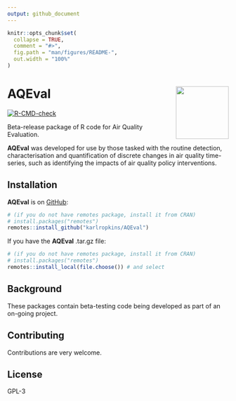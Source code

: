 ```yaml
---
output: github_document
---
```


<!-- index.md is generated from INDEX.Rmd. Please edit that file -->

```r
knitr::opts_chunk$set(
  collapse = TRUE,
  comment = "#>",
  fig.path = "man/figures/README-",
  out.width = "100%"
)
```

# AQEval <img src="man/figures/logo.png" align="right" alt="" width="120" />

<!-- badges: start -->
[![R-CMD-check](https://github.com/karlropkins/AQEval/workflows/R-CMD-check/badge.svg)](https://github.com/karlropkins/AQEval/actions)
<!-- badges: end -->

Beta-release package of R code for Air Quality Evaluation.

__AQEval__ was developed for use by those tasked with the routine detection, characterisation and
quantification of discrete changes in air quality time-series, such as identifying the impacts
of air quality policy interventions.


## Installation

__AQEval__ is on [GitHub](https://github.com/karlropkins/AQEval):

```r
# (if you do not have remotes package, install it from CRAN) 
# install.packages("remotes")
remotes::install_github("karlropkins/AQEval") 
```

If you have the __AQEval__ .tar.gz file:

```r
# (if you do not have remotes package, install it from CRAN) 
# install.packages("remotes")
remotes::install_local(file.choose()) # and select
```

## Background
These packages contain beta-testing code being developed as part 
of an on-going project.

## Contributing
Contributions are very welcome.

## License
GPL-3 

